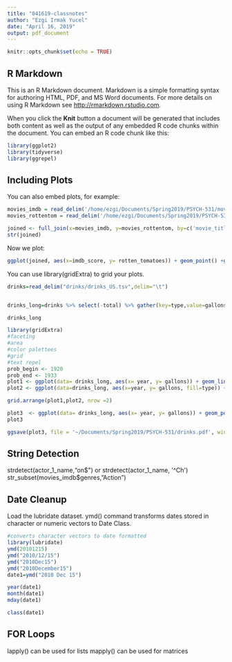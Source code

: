```yaml
---
title: "041619-classnotes"
author: "Ezgi Irmak Yucel"
date: "April 16, 2019"
output: pdf_document
---
```


```r
knitr::opts_chunk$set(echo = TRUE)
```

## R Markdown

This is an R Markdown document. Markdown is a simple formatting syntax for authoring HTML, PDF, and MS Word documents. For more details on using R Markdown see <http://rmarkdown.rstudio.com>.

When you click the **Knit** button a document will be generated that includes both content as well as the output of any embedded R code chunks within the document. You can embed an R code chunk like this:

```r
library(ggplot2)
library(tidyverse)
library(ggrepel)
```

## Including Plots

You can also embed plots, for example:

```r
movies_imdb = read_delim('/home/ezgi/Documents/Spring2019/PSYCH-531/movies/movies_imdb.txt', delim=',')
movies_rottentom = read_delim('/home/ezgi/Documents/Spring2019/PSYCH-531/movies/movies_rottentom.txt', delim=',')
```
```r
joined <- full_join(x=movies_imdb, y=movies_rottentom, by=c('movie_title'='title')) 
str(joined)
```

Now we plot:
```r
ggplot(joined, aes(x=imdb_score, y= rotten_tomatoes)) + geom_point() +geom_text_repel(aes(label= movie_title)) +xlab('IMDB Score') + ylab('Rotten Tomatoes Score') 
```

You can use library(gridExtra) to grid your plots. 

```r
drinks=read_delim("drinks/drinks_US.tsv",delim="\t")


drinks_long=drinks %>% select(-total) %>% gather(key=type,value=gallons,beer:spirits)

drinks_long
```
```r
library(gridExtra)
#faceting
#area
#color palettees
#grid
#text repel
prob_begin <- 1920
prob_end <- 1933
plot1 <- ggplot(data= drinks_long, aes(x= year, y= gallons)) + geom_line() +geom_rect(aes(xmin =prob_begin, ymin = 0 , xmax= prob_end, ymax =max(drinks_long$gallons)), alpha = 0.5) +facet_grid(~type) +xlab('year')+ylab('gallons') 
plot2 <- ggplot(data=drinks_long, aes(x=year, y= gallons, fill=type)) +geom_area() + geom_rect(aes(xmin =prob_begin, ymin = 0 , xmax= prob_end, ymax =max(drinks_long$gallons)) )

grid.arrange(plot1,plot2, nrow =2)
```
```r
plot3  <- ggplot(data= drinks_long, aes(x= year, y= gallons)) + geom_point(aes(col= type)) +geom_rect(data= drinks_long[1,], aes(xmin =prob_begin, ymin = min(drinks_long$gallons) , xmax= prob_end, ymax =max(drinks_long$gallons)), alpha =0.2,)  +xlab('year')+ylab('gallons') 
plot3
```

```r
ggsave(plot3, file = '~/Documents/Spring2019/PSYCH-531/drinks.pdf', width = 10, height =4)
```


## String Detection
strdetect(actor_1_name,"on$") or strdetect(actor_1_name, '^Ch')
str_subset(movies_imdb$genres,"Action")

## Date Cleanup 

Load the lubridate dataset. ymd() command transforms dates stored in character or numeric vectors to Date Class.

```r
#converts character vectors to date formatted
library(lubridate)
ymd(20101215)
ymd("2010/12/15")
ymd("2010Dec15")
ymd("2010December15")
date1=ymd("2010 Dec 15")

year(date1)
month(date1)
mday(date1)

class(date1)
```


## FOR Loops

lapply() can be used for lists
mapply() can be used for matrices
